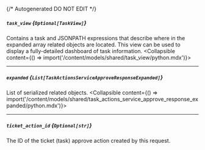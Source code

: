 {/* Autogenerated DO NOT EDIT  */}

##### `task_view` *{`Optional[TaskView]`}*
Contains a task and JSONPATH expressions that describe where in the expanded array related objects are located. This view can be used to display a fully\-detailed dashboard of task information.
<Collapsible content={() => import('/content/models/shared/task_view/python.mdx')}>
</Collapsible>

---
##### `expanded` *{`List[TaskActionsServiceApproveResponseExpanded]`}*
List of serialized related objects.
<Collapsible content={() => import('/content/models/shared/task_actions_service_approve_response_expanded/python.mdx')}>
</Collapsible>

---
##### `ticket_action_id` *{`Optional[str]`}*
The ID of the ticket (task) approve action created by this request.

